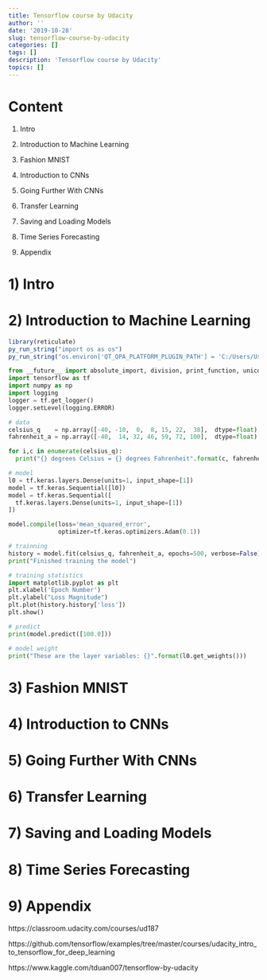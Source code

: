 ```yaml
---
title: Tensorflow course by Udacity
author: ''
date: '2019-10-28'
slug: tensorflow-course-by-udacity
categories: []
tags: []
description: 'Tensorflow course by Udacity'
topics: []
---
```



# Content

1) Intro

2) Introduction to Machine Learning

3) Fashion MNIST

4) Introduction to CNNs

5) Going Further With CNNs

6) Transfer Learning

7) Saving and Loading Models

8) Time Series Forecasting 

9) Appendix

# 1) Intro


# 2) Introduction to Machine Learning


```r
library(reticulate)
py_run_string("import os as os")
py_run_string("os.environ['QT_QPA_PLATFORM_PLUGIN_PATH'] = 'C:/Users/User/Anaconda3/Library/plugins/platforms'")
```


```python
from __future__ import absolute_import, division, print_function, unicode_literals
import tensorflow as tf
import numpy as np
import logging
logger = tf.get_logger()
logger.setLevel(logging.ERROR)
```


```python
# data
celsius_q    = np.array([-40, -10,  0,  8, 15, 22,  38],  dtype=float)
fahrenheit_a = np.array([-40,  14, 32, 46, 59, 72, 100],  dtype=float)

for i,c in enumerate(celsius_q):
  print("{} degrees Celsius = {} degrees Fahrenheit".format(c, fahrenheit_a[i]))
```



```python
# model
l0 = tf.keras.layers.Dense(units=1, input_shape=[1])
model = tf.keras.Sequential([l0])
model = tf.keras.Sequential([
  tf.keras.layers.Dense(units=1, input_shape=[1])
])

model.compile(loss='mean_squared_error',
              optimizer=tf.keras.optimizers.Adam(0.1))
```




```python
# trainning 
history = model.fit(celsius_q, fahrenheit_a, epochs=500, verbose=False)
print("Finished training the model")
```



```python
# training statistics
import matplotlib.pyplot as plt
plt.xlabel('Epoch Number')
plt.ylabel("Loss Magnitude")
plt.plot(history.history['loss'])
plt.show()
```


```python
# predict
print(model.predict([100.0]))
```

```python
# model weight
print("These are the layer variables: {}".format(l0.get_weights()))
```


# 3) Fashion MNIST



# 4) Introduction to CNNs




# 5) Going Further With CNNs



# 6) Transfer Learning



# 7) Saving and Loading Models




# 8) Time Series Forecasting 


# 9) Appendix

https://classroom.udacity.com/courses/ud187

https://github.com/tensorflow/examples/tree/master/courses/udacity_intro_to_tensorflow_for_deep_learning

https://www.kaggle.com/tduan007/tensorflow-by-udacity

